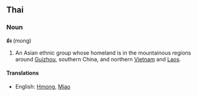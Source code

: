 ==Thai==
===Noun===
'''ม้ง''' (mong)

# An Asian ethnic group whose homeland is in the mountainous regions around [[Guizhou]], southern China, and northern [[Vietnam]] and [[Laos]].

====Translations====
*English: [[Hmong]], [[Miao]]